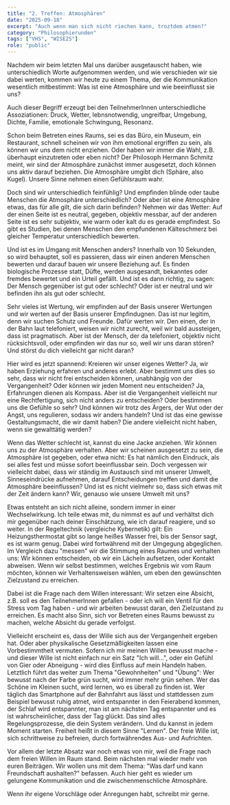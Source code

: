 ```yaml
---
title: "2. Treffen: Atmosphären"
date: "2025-09-18"
excerpt: "Auch wenn man sich nicht riechen kann, troztdem atmen?"
category: "Philosophierunden"
tags: ["VHS", "WISE25"]
role: "public"
---
```


Nachdem wir beim letzten Mal uns darüber ausgetauscht haben, wie unterschiedlich Worte aufgenommen werden,
und wie verschieden wir sie dabei werten, kommen wir heute zu einem Thema, der die Kommunikation wesentlich
mitbestimmt: Was ist eine Atmosphäre und wie beeinflusst sie uns?

Auch dieser Begriff erzeugt bei den TeilnehmerInnen unterschiedliche Assoziationen: Druck, Wetter,
lebnsnotwendig, ungreifbar, Umgebung, Dichte, Familie, emotionale Schwingung, Resonanz.

Schon beim Betreten eines Raums, sei es das Büro, ein Museum, ein Restaurant, schnell scheinen
wir von ihm emotional ergriffen zu sein, als können wir uns dem nicht enziehen. Oder haben wir
immer die Wahl, z.B. überhaupt einzutreten oder eben nicht? Der Philosoph Hermann Schmitz
meint, wir sind der Atmosphäre zunächst immer ausgesetzt, doch können uns aktiv darauf beziehen.
Die Atmosphäre umgibt dich (Sphäre, also Kugel). Unsere Sinne nehmen einen Gefühlsraum wahr.

Doch sind wir unterschiedlich feinfühlig? Und empfinden blinde oder taube Menschen die Atmosphäre
unterschiedlich? Oder aber ist eine Atmosphäre etwas, das für alle gilt, die sich darin befinden?
Nehmen wir das Wetter: Auf der einen Seite ist es neutral, gegeben, objektiv messbar, auf der
anderen Seite ist es sehr subjektiv, wie warm oder kalt du es gerade empfindest. So gibt es
Studien, bei denen Menschen den empfundenen Kälteschmerz bei gleicher Temperatur unterschiedlich
bewerten.

Und ist es im Umgang mit Menschen anders? Innerhalb von 10 Sekunden, so wird behauptet, soll es passieren,
dass wir einen anderen Menschen bewerten und darauf bauen wir unsere Beziehung auf. Es finden
biologische Prozesse statt, Düfte, werden ausgesandt, bekanntes oder fremdes bewertet und ein Urteil
gefällt. Und ist es dann richtig, zu sagen: Der Mensch gegenüber ist gut oder schlecht? Oder ist er
neutral und wir befinden ihn als gut oder schlecht.

Sehr vieles ist Wertung, wir empfinden auf der Basis unserer Wertungen und wir werten auf der Basis
unserer Empfindugnen. Das ist nur legitim, denn wir suchen Schutz und Freunde. Dafür werten wir.
Den einen, der in der Bahn laut telefoniert, weisen wir nicht zurecht, weil wir bald aussteigen,
dass ist pragmatisch. Aber ist der Mensch, der da telefoniert, objektiv nicht rücksichtsvoll, oder
empfinden wir das nur so, weil wir uns daran stören? Und störst du dich vielleicht gar nicht daran?

Hier wird es jetzt spannend: Kreieren wir unser eigenes Wetter? Ja, wir haben Erziehung erfahren
und anderes erlebt. Aber bestimmt uns dies so sehr, dass wir nicht frei entscheiden können,
unabhängig von der Vergangenheit? Oder können wir jeden Moment neu entscheiden? Ja, Erfahrungen
dienen als Kompass. Aber ist die Vergangenheit vielleicht nur eine Rechtfertigung, sich nicht
anders zu entscheiden? Oder bestimmen uns die Gefühle so sehr? Und können wir trotz des
Ärgers, der Wut oder der Angst, uns regulieren, sodass wir anders handeln? Und ist das
eine gewisse Gestaltungsmacht, die wir damit haben? Die andere vielleicht nicht haben,
wenn sie gewalttätig werden?

Wenn das Wetter schlecht ist, kannst du eine Jacke anziehen. Wir können uns zu der Atmosphäre verhalten.
Aber wir scheinen ausgesetzt zu sein, die Atmosphäre ist gegeben, oder etwa nicht: Es hat nämlich
den Eindruck, als sei alles fest und müsse sofort beeinflussbar sein. Doch vergessen wir vielleicht
dabei, dass wir ständig im Austausch sind mit unserer Umwelt, Sinneseindrücke aufnehmen, darauf
Entscheidungen treffen und damit die Atmosphäre beeinflussen? Und ist es nicht vielmehr so,
dass sich etwas mit der Zeit ändern kann? Wir, genauso wie unsere Umwelt mit uns?

Etwas entsteht an sich nicht alleine, sondern immer in einer Wechselwirkung. Ich teile etwas mit,
du nimmst es auf und verhältst dich mir gegenüber nach deiner Einschätzung, wie ich darauf reagiere,
und so weiter. In der Regeltechnik (vergleiche Kybernetik) gilt: Ein Heizungsthermostat
gibt so lange heißes Wasser frei, bis der Sensor sagt, es ist warm genug. Dabei wird fortwährend
mit der Umgegung abgeglichen. Im Vergleich dazu "messen" wir die Stimmung eines Raumes und verhalten
uns: Wir können entscheiden, ob wir ein Lächeln aufsetzen, oder Kontakt abweisen. Wenn wir
selbst bestimmen, welches Ergebnis wir vom Raum möchten, können wir Verhaltensweisen wählen,
um eben den gewünschten Zielzustand zu erreichen.

Dabei ist die Frage nach dem Willen interessant: Wir setzen eine Absicht, z.B. soll es den TeilnehmerInnen
gefallen - oder ich will ein Ventil für den Stress vom Tag haben - und wir arbeiten bewusst daran,
den Zielzustand zu erreichen. Es macht also Sinn, sich vor Betreten eines Raums bewusst zu machen,
welche Absicht du gerade verfolgst.

Vielleicht erscheint es, dass der Wille sich aus der Vergangenheit ergeben hat. Oder aber physikalische
Gesetzmäßigkeiten lassen eine Vorbestimmtheit vermuten. Sofern ich mir meinen Willen bewusst mache -
und dieser Wille ist nicht einfach nur ein Satz "Ich will...", oder ein Gefühl von Gier oder Abneigung -
wird dies Einfluss auf mein Handeln haben. Letztlich führt das weiter zum Thema "Gewohnheiten" und
"Übung": Wer bewusst nach der Farbe grün sucht, wird immer mehr grün sehen. Wer das Schöne im Kleinen
sucht, wird lernen, wo es überall zu finden ist. Wer täglich das Smartphone auf der Bahnfahrt aus
lässt und stattdessen zum Beispiel bewusst ruhig atmet, wird entspannter in den Feierabend kommen,
der Schlaf wird entspannter, man ist am nächsten Tag entspannter und es ist wahrscheinlicher,
dass der Tag glückt. Das sind alles Regelungsprozesse, die dein System verändern. Und du
kannst in jedem Moment starten. Freiheit heißt in diesem Sinne "Lernen". Der freie Wille ist,
sich schrittweise zu befreien, durch fortwährendes Aus- und Aufrichten.

Vor allem der letzte Absatz war noch etwas von mir, weil die Frage nach dem freien Willen im Raum stand.
Beim nächsten mal wieder mehr von euren Beiträgen. Wir wollen uns mit dem Thema:
"Was darf und kann Freundschaft aushalten?" befassen. Auch hier geht es wieder um
gelungene Kommunikation und die zwischenmenschliche Atmosphäre.

Wenn ihr eigene Vorschläge oder Anregungen habt, schreibt mir gerne.
